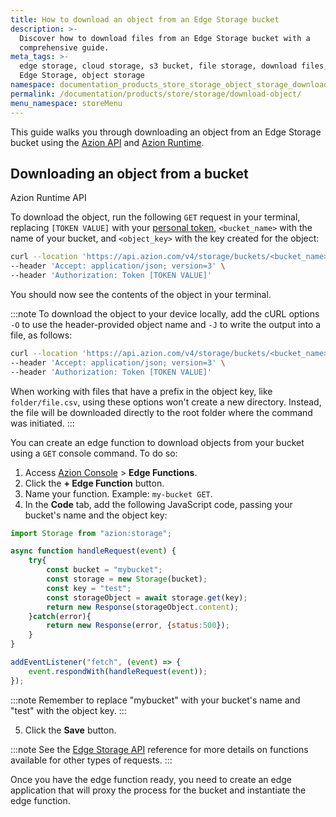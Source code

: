 ```yaml
---
title: How to download an object from an Edge Storage bucket
description: >-
  Discover how to download files from an Edge Storage bucket with a
  comprehensive guide.
meta_tags: >-
  edge storage, cloud storage, s3 bucket, file storage, download files, Azion
  Edge Storage, object storage
namespace: documentation_products_store_storage_object_storage_download
permalink: /documentation/products/store/storage/download-object/
menu_namespace: storeMenu
---
```



This guide walks you through downloading an object from an Edge Storage bucket using the [Azion API](https://api.azion.com/) and [Azion Runtime](/en/documentation/runtime/api-reference/storage/).

## Downloading an object from a bucket

<Tabs client:visible>
    <Fragment slot="tab.runtime">Azion Runtime</Fragment>
    <Fragment slot="tab.api">API</Fragment>

<Fragment slot="panel.api">

To download the object, run the following `GET` request in your terminal, replacing `[TOKEN VALUE]` with your [personal token](/en/documentation/products/guides/personal-tokens/), `<bucket_name>` with the name of your bucket, and `<object_key>` with the key created for the object:

```bash
curl --location 'https://api.azion.com/v4/storage/buckets/<bucket_name>/objects/<object_key>' \
--header 'Accept: application/json; version=3' \
--header 'Authorization: Token [TOKEN VALUE]'
```

You should now see the contents of the object in your terminal.

:::note
To download the object to your device locally, add the cURL options `-O` to use the header-provided object name and `-J` to write the output into a file, as follows:

```bash
curl --location 'https://api.azion.com/v4/storage/buckets/<bucket_name>/objects/<object_key> -O -J' \
--header 'Accept: application/json; version=3' \
--header 'Authorization: Token [TOKEN VALUE]'
```

When working with files that have a prefix in the object key, like `folder/file.csv`, using these options won't create a new directory. Instead, the file will be downloaded directly to the root folder where the command was initiated.
:::

</Fragment>

<Fragment slot="panel.runtime">

You can create an edge function to download objects from your bucket using a `GET` console command. To do so:

1. Access [Azion Console](/en/documentation/products/guides/how-to-access-azion-console/) > **Edge Functions**.
2. Click the **+ Edge Function** button.
3. Name your function. Example: `my-bucket GET`.
4. In the **Code** tab, add the following JavaScript code, passing your bucket's name and the object key:

```js
import Storage from "azion:storage";

async function handleRequest(event) {
    try{
        const bucket = "mybucket";
        const storage = new Storage(bucket);
        const key = "test";
        const storageObject = await storage.get(key);
        return new Response(storageObject.content);
    }catch(error){
        return new Response(error, {status:500});
    }
}

addEventListener("fetch", (event) => {
    event.respondWith(handleRequest(event));
});
```

:::note 
Remember to replace "mybucket" with your bucket's name and "test" with the object key.
:::

5. Click the **Save** button.

:::note
See the [Edge Storage API](/en/documentation/runtime/api-reference/storage/) reference for more details on functions available for other types of requests.
:::

Once you have the edge function ready, you need to create an edge application that will proxy the process for the bucket and instantiate the edge function.

<LinkButton link="/en/documentation/products/build/edge-application/first-steps/" label="Go to Edge Application first steps" severity="secondary" target="_blank" />
<LinkButton link="/en/documentation/products/guides/build/instantiate-edge-functions/" label="Go to how to instantiate an edge function" severity="secondary" target="_blank" />

</Fragment>
</Tabs>
